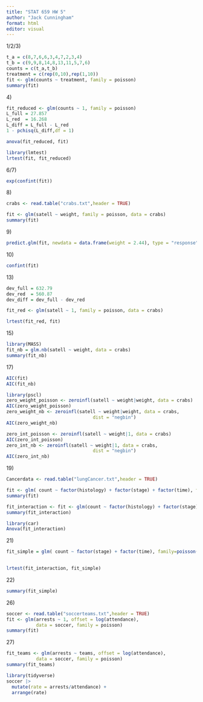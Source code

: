 ```yaml
---
title: "STAT 659 HW 5"
author: "Jack Cunningham"
format: html
editor: visual
---
```


1/2/3)

```r
t_a = c(8,7,6,6,3,4,7,2,3,4)
t_b = c(9,9,8,14,8,13,11,5,7,6)
counts = c(t_a,t_b)
treatment = c(rep(0,10),rep(1,10))
fit <- glm(counts ~ treatment, family = poisson)
summary(fit)
```

4\)

```r
fit_reduced <- glm(counts ~ 1, family = poisson)
L_full = 27.857
L_red  = 16.268
L_diff = L_full - L_red
1 - pchisq(L_diff,df = 1)
```

```r
anova(fit_reduced, fit)
```

```r
library(lmtest)
lrtest(fit, fit_reduced)
```

6/7)

```r
exp(confint(fit))
```

8\)

```r
crabs <- read.table("crabs.txt",header = TRUE)
```

```r
fit <- glm(satell ~ weight, family = poisson, data = crabs)
summary(fit)
```

9\)

```r
predict.glm(fit, newdata = data.frame(weight = 2.44), type = "response")
```

10\)

```r
confint(fit)
```

13\)

```r
dev_full = 632.79
dev_red  = 560.87
dev_diff = dev_full - dev_red
```

```r
fit_red <- glm(satell ~ 1, family = poisson, data = crabs)
```

```r
lrtest(fit_red, fit)
```

15\)

```r
library(MASS)
fit_nb = glm.nb(satell ~ weight, data = crabs)
summary(fit_nb)
```

17\)

```r
AIC(fit)
AIC(fit_nb)
```

```r
library(pscl)
zero_weight_poisson <- zeroinfl(satell ~ weight|weight, data = crabs)
AIC(zero_weight_poisson)
zero_weight_nb <- zeroinfl(satell ~ weight|weight, data = crabs,
                                dist = "negbin")
AIC(zero_weight_nb)

zero_int_poisson <- zeroinfl(satell ~ weight|1, data = crabs)
AIC(zero_int_poisson)
zero_int_nb <- zeroinfl(satell ~ weight|1, data = crabs,
                                dist = "negbin")
AIC(zero_int_nb)
```

19\)

```r
Cancerdata <- read.table("lungCancer.txt",header = TRUE)
```

```r
fit <- glm( count ~ factor(histology) + factor(stage) + factor(time), family=poisson(link="log"),offset=log(risktime),data= Cancerdata)
summary(fit)
```

```r
fit_interaction <- fit <- glm(count ~ factor(histology) + factor(stage)*factor(time), family=poisson(link="log"),offset=log(risktime),data=Cancerdata)
summary(fit_interaction)
```

```r
library(car)
Anova(fit_interaction)
```

21\)

```r
fit_simple = glm( count ~ factor(stage) + factor(time), family=poisson(link="log"),offset=log(risktime),data= Cancerdata)
  
```

```r
lrtest(fit_interaction, fit_simple)
```

22\)

```r
summary(fit_simple)
```

26\)

```r
soccer <- read.table("soccerteams.txt",header = TRUE)
fit <- glm(arrests ~ 1, offset = log(attendance),
           data = soccer, family = poisson)
summary(fit)
```

27\)

```r
fit_teams <- glm(arrests ~ teams, offset = log(attendance),
           data = soccer, family = poisson)
summary(fit_teams)
```

```r
library(tidyverse)
soccer |> 
  mutate(rate = arrests/attendance) +
  arrange(rate)
```
